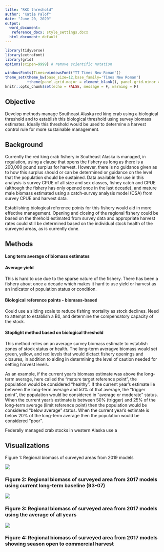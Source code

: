 ```yaml
---
title: "RKC threshold"
author: "Katie Palof"
date: "June 20, 2020"
output:
  word_document: 
   reference_docx: style_settings.docx
  html_document: default
---
```


```r
library(tidyverse)
library(extrafont)
library(grid)
options(scipen=9999) # remove scientific notation

windowsFonts(Times=windowsFont("TT Times New Roman"))
theme_set(theme_bw(base_size=12,base_family='Times New Roman')
          +theme(panel.grid.major = element_blank(), panel.grid.minor = element_blank()))
knitr::opts_chunk$set(echo = FALSE, message = F, warning = F)
```

## Objective
Develop methods manage Southeast Alaska red king crab using a biological threshold and to establish this biological threshold using survey biomass estimates.
Ideally this threshold would be used to determine a harvest control rule for more sustainable management.

## Background
Currently the red king crab fishery in Southeast Alaska is managed, in regulation, using a clause that opens the fishery as long as there is a 200,000 pound surplus for harvest.  However, there is no guidance given as to how this surplus should or can be determined or guidance on the level that the population should be sustained. 
Data available for use in this analysis is survey CPUE of all size and sex classes, fishey catch and CPUE (although the fishery has only opened once in the last decade), and mature male biomass estimated using a catch-survey analysis model (CSA) from survey CPUE and harvest data.  

Establishing biological reference points for this fishery would aid in more effective management. Opening and closing of the regional fishery could be based on the threhold estimated from survey data and appropriate harvest rates could still be determined based on the individual stock health of the surveyed areas, as is currently done.


## Methods

#### Long term average of biomass estimates

#### Average yield
This is hard to use due to the sparse nature of the fishery.  There has been a fishery about once a 
decade which makes it hard to use yield or harvest as an indicator of population status or condition.

#### Biological reference points - biomass-based
Could use a sliding scale to reduce fishing mortality as stock declines.
Need to attempt to establish a B0, and determine the compensatory capacity of the stock.
    
#### Stoplight method based on biological threshold
This method relies on an average survey biomass estimate to establish zones of stock status or health. The long-term averagve biomass would set green, yellow, and red levels that would dictact fishery openings and closures, in addition to aiding in determining the level of caution needed for setting harvest levels. 

As an example, if the current year's biomass estimate was above the long-term average, here called the "mature target reference point", the population would be considered "healthy". If the current year's estimate lie between the long-term average and 50% of that average, the "trigger point", the population would be considered in "average or moderate" status. When the current year's estimate is between 50% (trigger) and 25% of the long-term average (limit reference point) then the population would be considered "below average" status. When the current year's estimate is below 20% of the long-term average then the population would be considered "poor". 

Federally managed crab stocks in western Alaska use a 


## Visualizations

Figure 1: Regional biomass of surveyed areas from 2019 models

![](../figures/2019/MRregional_biomass2_2019.png)


### Figure 2: Regional biomass of surveyed area from 2017 models using current long-term baseline (93-07)
![](../figures/regional_levels.png)

### Figure 3: Regional biomass of surveyed area from 2017 models using the average of all years
![](../figures/regional_levels2_2019.png)



### Figure 4: Regional biomass of surveyed area from 2017 models showing season open to commercial harvest




